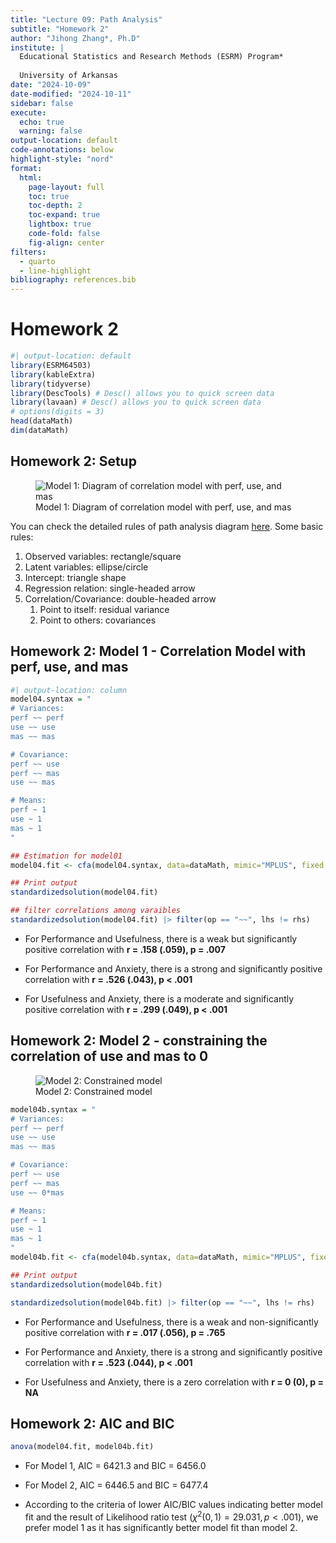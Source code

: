```yaml
---
title: "Lecture 09: Path Analysis"
subtitle: "Homework 2"
author: "Jihong Zhang*, Ph.D"
institute: | 
  Educational Statistics and Research Methods (ESRM) Program*
  
  University of Arkansas
date: "2024-10-09"
date-modified: "2024-10-11"
sidebar: false
execute: 
  echo: true
  warning: false
output-location: default
code-annotations: below
highlight-style: "nord"
format: 
  html: 
    page-layout: full
    toc: true
    toc-depth: 2
    toc-expand: true
    lightbox: true
    code-fold: false
    fig-align: center
filters:
  - quarto
  - line-highlight
bibliography: references.bib
---
```


# Homework 2

```r
#| output-location: default
library(ESRM64503)
library(kableExtra)
library(tidyverse)
library(DescTools) # Desc() allows you to quick screen data
library(lavaan) # Desc() allows you to quick screen data
# options(digits = 3)
head(dataMath)
dim(dataMath)
```

## Homework 2: Setup

![Model 1: Diagram of correlation model with perf, use, and mas](hw2_diagram01.png){alt="Model 1: Diagram of correlation model with perf, use, and mas" fig-align="center"}

You can check the detailed rules of path analysis diagram [here](https://websem.psychstat.org/wiki/_media/manual/websem-draw-pathdiagrams.pdf). Some basic rules:

1.  Observed variables: rectangle/square
2.  Latent variables: ellipse/circle
3.  Intercept: triangle shape
4.  Regression relation: single-headed arrow
5.  Correlation/Covariance: double-headed arrow
    1.  Point to itself: residual variance
    2.  Point to others: covariances

## Homework 2: Model 1 - Correlation Model with perf, use, and mas

```r
#| output-location: column
model04.syntax = "
# Variances:
perf ~~ perf 
use ~~ use   
mas ~~ mas

# Covariance:
perf ~~ use
perf ~~ mas
use ~~ mas

# Means:
perf ~ 1  
use ~ 1   
mas ~ 1   
"

## Estimation for model01
model04.fit <- cfa(model04.syntax, data=dataMath, mimic="MPLUS", fixed.x = TRUE, estimator = "MLR") 

## Print output
standardizedsolution(model04.fit)

## filter correlations among varaibles
standardizedsolution(model04.fit) |> filter(op == "~~", lhs != rhs)
```

-   For Performance and Usefulness, there is a weak but significantly positive correlation with **r = .158 (.059), p = .007**

-   For Performance and Anxiety, there is a strong and significantly positive correlation with **r = .526 (.043), p \< .001**

-   For Usefulness and Anxiety, there is a moderate and significantly positive correlation with **r = .299 (.049), p \< .001**

## Homework 2: Model 2 - constraining the correlation of use and mas to 0

![Model 2: Constrained model](hw2_diagram02.png){alt="Model 2: Constrained model" fig-align="center"}

```r
model04b.syntax = "
# Variances:
perf ~~ perf 
use ~~ use   
mas ~~ mas

# Covariance:
perf ~~ use
perf ~~ mas
use ~~ 0*mas

# Means:
perf ~ 1  
use ~ 1   
mas ~ 1   
"
model04b.fit <- cfa(model04b.syntax, data=dataMath, mimic="MPLUS", fixed.x = TRUE, estimator = "MLR") 

## Print output
standardizedsolution(model04b.fit)

standardizedsolution(model04b.fit) |> filter(op == "~~", lhs != rhs)
```

-   For Performance and Usefulness, there is a weak and non-significantly positive correlation with **r = .017 (.056), p = .765**

-   For Performance and Anxiety, there is a strong and significantly positive correlation with **r = .523 (.044), p \< .001**

-   For Usefulness and Anxiety, there is a zero correlation with **r = 0 (0), p = NA**

## Homework 2: AIC and BIC

```r
anova(model04.fit, model04b.fit)
```

-   For Model 1, AIC = 6421.3 and BIC = 6456.0

-   For Model 2, AIC = 6446.5 and BIC = 6477.4

-   According to the criteria of lower AIC/BIC values indicating better model fit and the result of Likelihood ratio test ($\chi^2(0, 1)=29.031, p < .001$), we prefer model 1 as it has significantly better model fit than model 2.
